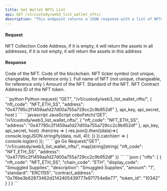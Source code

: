 ```yaml
---
title: Get Wallet NFTs List
api: GET /v1/custody/web3_list_wallet_nfts/ 
description: "This endpoint returns a JSON response with a list of NFTs (Non-Fungible Tokens) associated with a given wallet address. The response includes information such as the NFT code, chain code, display code, description, amount, standard, contract address, and token ID."
---
```

#### Request 

<ParamField query="nft_code" type="String" required>NFT Collection Code</ParamField>
<ParamField query="address" type="String" >Address, if it is empty, it will return the assets in all addresses, if it is not empty, it will return the assets in this address</ParamField>

#### Response
<ResponseField name="nft_code" type="String" >Code of the NFT.</ResponseField>
<ResponseField name="chain_code" type="String" >Code of the blockchain.</ResponseField>
<ResponseField name="display_code" type="String" >NFT ticker symbol (not unique, changeable, for reference only ).</ResponseField>
<ResponseField name="description" type="String" >Full name of NFT (not unique, changeable, for reference only )</ResponseField> 
<ResponseField name="amount" type="String" >Amount of the NFT.</ResponseField>
<ResponseField name="standard" type="String" >Standard of the NFT.</ResponseField>
<ResponseField name="contract_address" type="String" >NFT Contract Address</ResponseField> 
<ResponseField name="token_id" type="String" >ID of the NFT token.</ResponseField>

<RequestExample>
```python Python
request(
    "GET",
    "/v1/custody/web3_list_wallet_nfts/",
    {
        "nft_code": "NFT_ETH_SS",
        "address": "0x47795c2f1459aa1d27d00a755a729cc2c9b952df"
    },
    api_key, api_secret, host
)
```
```javascript JavaScript
coboFetch('GET', '/v1/custody/web3_list_wallet_nfts/', {
      "nft_code": "NFT_ETH_SS",
      "address": "0x47795c2f1459aa1d27d00a755a729cc2c9b952df"
}, api_key, api_secret, host)
    .then(res => {
        res.json().then((data)=>{
            console.log(JSON.stringify(data, null, 4));
        })
    }).catch(err => {
        console.log(err)
    });
```
```go Go
Request("GET", "/v1/custody/web3_list_wallet_nfts/", map[string]string{
      "nft_code": "NFT_ETH_SS",
      "address": "0x47795c2f1459aa1d27d00a755a729cc2c9b952df"
})
```
</RequestExample>

<ResponseExample>
```json
{
  "nfts": [
    {
      "nft_code": "NFT_ETH_SS",
      "chain_code": "ETH",
      "display_code": "Smuggled Supplies",
      "description": "Smuggled Supplies",
      "amount": "1",
      "standard": "ERC1155",
      "contract_address": "0x76be3b62873462d2142405439777e971754e8e77",
      "token_id": "10342"
    }
  ]
}
```
</ResponseExample>
